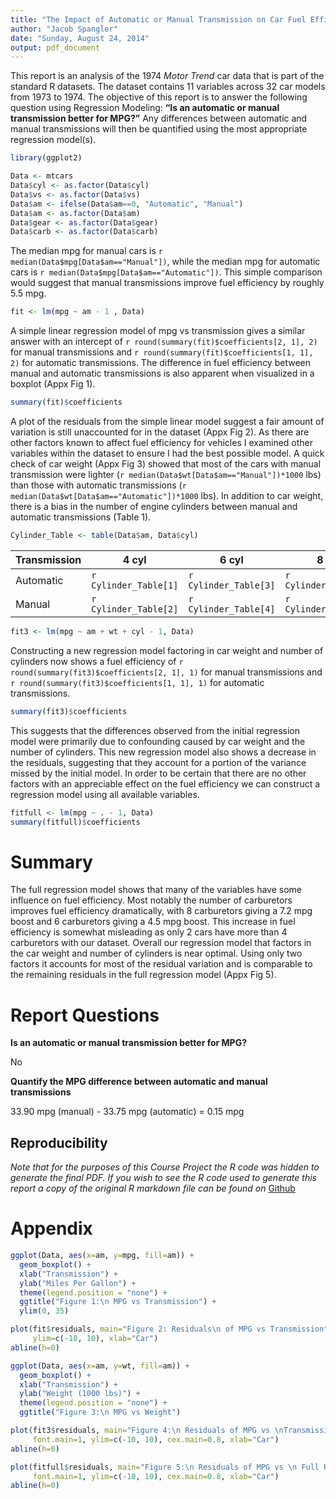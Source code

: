 ```yaml
---
title: "The Impact of Automatic or Manual Transmission on Car Fuel Efficiency"
author: "Jacob Spangler"
date: "Sunday, August 24, 2014"
output: pdf_document
---
```


This report is an analysis of the 1974 *Motor Trend* car data that is part of the standard R datasets.
The dataset contains 11 variables across 32 car models from 1973 to 1974. The objective of this report
is to answer the following question using Regression Modeling: **"Is an automatic or manual transmission better for MPG?"** Any differences between automatic and manual transmissions will then be quantified using the most appropriate regression model(s).

```r
library(ggplot2)

Data <- mtcars
Data$cyl <- as.factor(Data$cyl)
Data$vs <- as.factor(Data$vs)
Data$am <- ifelse(Data$am==0, "Automatic", "Manual")
Data$am <- as.factor(Data$am)
Data$gear <- as.factor(Data$gear)
Data$carb <- as.factor(Data$carb)
```

The median mpg for manual cars is `r median(Data$mpg[Data$am=="Manual"])`, while the median mpg for
automatic cars is `r median(Data$mpg[Data$am=="Automatic"])`. This simple comparison would suggest
that manual transmissions improve fuel efficiency by roughly 5.5 mpg. 

```r
fit <- lm(mpg ~ am - 1 , Data)
```

A simple linear regression model of mpg vs transmission gives a similar answer with an intercept of
`r round(summary(fit)$coefficients[2, 1], 2)` for manual transmissions and `r round(summary(fit)$coefficients[1, 1], 2)` for automatic transmissions. The difference in fuel efficiency between manual and automatic transmissions is also apparent when visualized in a boxplot (Appx Fig 1).

```r
summary(fit)$coefficients
```

A plot of the residuals from the simple linear model suggest a fair amount of variation is still
unaccounted for in the dataset (Appx Fig 2). As there are other factors known to affect fuel 
efficiency for vehicles I examined other variables within the dataset to ensure I had the best
possible model. A quick check of car weight (Appx Fig 3) showed that most of the cars with manual
transmission were lighter (`r median(Data$wt[Data$am=="Manual"])*1000` lbs) than those with automatic transmissions (`r median(Data$wt[Data$am=="Automatic"])*1000` lbs). In addition to car weight, there
is a bias in the number of engine cylinders between manual and automatic transmissions (Table 1).

```r
Cylinder_Table <- table(Data$am, Data$cyl)
```

Transmission  | 4 cyl | 6 cyl | 8 cyl
------------- | ------------- | ------------- | -------------
Automatic  | `r Cylinder_Table[1]`  | `r Cylinder_Table[3]`  | `r Cylinder_Table[5]`
Manual  | `r Cylinder_Table[2]`  | `r Cylinder_Table[4]`  | `r Cylinder_Table[6]`

```r
fit3 <- lm(mpg ~ am + wt + cyl - 1, Data)
```

Constructing a new regression model factoring in car weight and number of cylinders now shows a
fuel efficiency of `r round(summary(fit3)$coefficients[2, 1], 1)` for manual transmissions and 
`r round(summary(fit3)$coefficients[1, 1], 1)` for automatic transmissions. 

```r
summary(fit3)$coefficients
```

This suggests that the differences observed from the initial regression model were primarily due to
confounding caused by car weight and the number of cylinders. This new regression model also shows a 
decrease in the residuals, suggesting that they account for a portion of the variance missed by the
initial model. In order to be certain that there are no other factors with an appreciable effect on 
the fuel efficiency we can construct a regression model using all available variables.

```r
fitfull <- lm(mpg ~ . - 1, Data)
summary(fitfull)$coefficients
```

# Summary
The full regression model shows that many of the variables have some influence on fuel efficiency. Most notably the number of carburetors improves fuel efficiency dramatically, with 8 carburetors  giving a 7.2 mpg boost and 6 carburetors giving a 4.5 mpg boost. This increase in fuel efficiency is somewhat misleading as only 2 cars have more than 4 carburetors with our dataset. Overall our regression model that factors in the car weight and number of cylinders is near optimal. Using only two factors it accounts for most of the residual variation and is comparable to the remaining residuals in the full regression model (Appx Fig 5).

# Report Questions
**Is an automatic or manual transmission better for MPG?**

No

**Quantify the MPG difference between automatic and manual transmissions**

33.90 mpg (manual) - 33.75 mpg (automatic) = 0.15 mpg

## Reproducibility
*Note that for the purposes of this Course Project the R code was hidden to generate the final PDF.*
*If you wish to see the R code used to generate this report a copy of the original R markdown file can be found on*
[Github][1]

# Appendix 

```r
ggplot(Data, aes(x=am, y=mpg, fill=am)) +
  geom_boxplot() +
  xlab("Transmission") +
  ylab("Miles Per Gallon") +
  theme(legend.position = "none") +
  ggtitle("Figure 1:\n MPG vs Transmission") +
  ylim(0, 35)

plot(fit$residuals, main="Figure 2: Residuals\n of MPG vs Transmission", font.main=1, 
     ylim=c(-10, 10), xlab="Car")
abline(h=0)

ggplot(Data, aes(x=am, y=wt, fill=am)) +
  geom_boxplot() +
  xlab("Transmission") +
  ylab("Weight (1000 lbs)") +
  theme(legend.position = "none") +
  ggtitle("Figure 3:\n MPG vs Weight")

plot(fit3$residuals, main="Figure 4:\n Residuals of MPG vs \nTransmission + Weight + Cyl", 
     font.main=1, ylim=c(-10, 10), cex.main=0.8, xlab="Car")
abline(h=0)

plot(fitfull$residuals, main="Figure 5:\n Residuals of MPG vs \n Full Regression Model", 
     font.main=1, ylim=c(-10, 10), cex.main=0.8, xlab="Car")
abline(h=0)
```

[1]: https://github.com/jbspangler/datasciencecoursera "Github"
